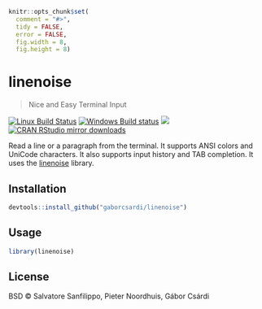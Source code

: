 
```r
knitr::opts_chunk$set(
  comment = "#>",
  tidy = FALSE,
  error = FALSE,
  fig.width = 8,
  fig.height = 8)
```

# linenoise

> Nice and Easy Terminal Input

[![Linux Build Status](https://travis-ci.org/gaborcsardi/linenoise.svg?branch=master)](https://travis-ci.org/gaborcsardi/linenoise)
[![Windows Build status](https://ci.appveyor.com/api/projects/status/github/gaborcsardi/linenoise?svg=true)](https://ci.appveyor.com/project/gaborcsardi/linenoise)
[![](http://www.r-pkg.org/badges/version/linenoise)](http://www.r-pkg.org/pkg/linenoise)
[![CRAN RStudio mirror downloads](http://cranlogs.r-pkg.org/badges/linenoise)](http://www.r-pkg.org/pkg/linenoise)


Read a line or a paragraph from the terminal. It supports ANSI colors and
UniCode characters. It also supports input history and TAB completion.
It uses the [linenoise](https://github.com/antirez/linenoise.git) library.

## Installation

```r
devtools::install_github("gaborcsardi/linenoise")
```

## Usage

```r
library(linenoise)
```

## License

BSD © Salvatore Sanfilippo, Pieter Noordhuis, Gábor Csárdi
